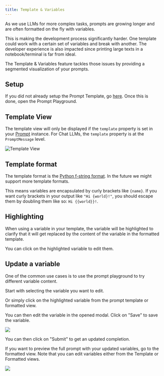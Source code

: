 ```yaml
---
title: Template & Variables
---
```


As we use LLMs for more complex tasks, prompts are growing longer and are often formatted on the fly with variables.

This is making the development process significantly harder. One template could work with a certain set of variables and break with another.
The developer experience is also impacted since printing large texts in a notebook/terminal is far from ideal.

The Template & Variables feature tackles those issues by providing a segmented visualization of your prompts.

## Setup

If you did not already setup the Prompt Template, go [here](/observability-iteration/prompt-playground/setup).
Once this is done, open the Prompt Playground.

## Template View

The template view will only be displayed if the `template` property is set in your [Prompt](/api-reference/prompt) instance. For Chat LLMs, the `template` property is at the `PromptMessage` level.

![Template View](/images/pp-template.png)

## Template format

The template format is the [Python f-string format](https://docs.python.org/3/reference/lexical_analysis.html#f-strings). In the future we might support more template formats.

This means variables are encapsulated by curly brackets like `{name}`. If you want curly brackets in your output like `"Hi {world}!"`, you should escape them by doubling them like so: `Hi {{world}}!`.

## Highlighting

When using a variable in your template, the variable will be highlighted to clarify that it will get replaced by the content of the variable in the formatted template.

You can click on the highlighted variable to edit them.

## Update a variable

One of the common use cases is to use the prompt playground to try different variable content.

Start with selecting the variable you want to edit.

Or simply click on the highlighted variable from the prompt template or formatted view.

You can then edit the variable in the opened modal. Click on "Save" to save the variable.

<Frame caption="Edit a variable in the Prompt Playground">
  <img src="/images/edit-variable.gif" />
</Frame>

You can then click on "Submit" to get an updated completion.

If you want to preview the full prompt with your updated variables, go to the formatted view. Note that you can edit variables either from the Template or Formatted views.

<Frame caption="Switch to the formatted view">
  <img src="/images/pp-switch-view.gif" />
</Frame>
